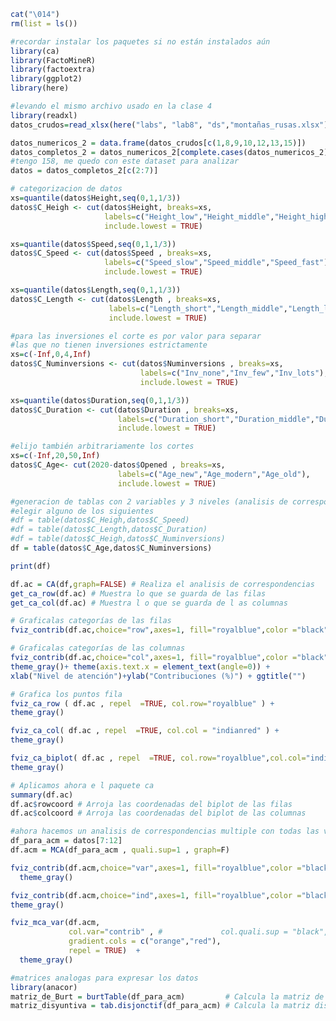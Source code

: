 ```r
cat("\014")
rm(list = ls())
```

```r
#recordar instalar los paquetes si no están instalados aún
library(ca)
library(FactoMineR)
library(factoextra)
library(ggplot2)
library(here)
```

```r
#levando el mismo archivo usado en la clase 4
library(readxl)
datos_crudos=read_xlsx(here("labs", "lab8", "ds","montañas_rusas.xlsx"),sheet = 1)

datos_numericos_2 = data.frame(datos_crudos[c(1,8,9,10,12,13,15)])
datos_completos_2 = datos_numericos_2[complete.cases(datos_numericos_2),]
#tengo 158, me quedo con este dataset para analizar
datos = datos_completos_2[c(2:7)]
```

```r
# categorizacion de datos
xs=quantile(datos$Height,seq(0,1,1/3))
datos$C_Heigh <- cut(datos$Height, breaks=xs,
                     labels=c("Height_low","Height_middle","Height_high"),
                     include.lowest = TRUE)

xs=quantile(datos$Speed,seq(0,1,1/3))
datos$C_Speed <- cut(datos$Speed , breaks=xs,
                     labels=c("Speed_slow","Speed_middle","Speed_fast"),
                     include.lowest = TRUE)

xs=quantile(datos$Length,seq(0,1,1/3))
datos$C_Length <- cut(datos$Length , breaks=xs,
                      labels=c("Length_short","Length_middle","Length_long"),
                      include.lowest = TRUE)

#para las inversiones el corte es por valor para separar
#las que no tienen inversiones estrictamente
xs=c(-Inf,0,4,Inf)
datos$C_Numinversions <- cut(datos$Numinversions , breaks=xs,
                             labels=c("Inv_none","Inv_few","Inv_lots"),
                             include.lowest = TRUE)

xs=quantile(datos$Duration,seq(0,1,1/3))
datos$C_Duration <- cut(datos$Duration , breaks=xs,
                        labels=c("Duration_short","Duration_middle","Duration_long"),
                        include.lowest = TRUE)

#elijo también arbitrariamente los cortes
xs=c(-Inf,20,50,Inf)
datos$C_Age<- cut(2020-datos$Opened , breaks=xs,
                        labels=c("Age_new","Age_modern","Age_old"),
                        include.lowest = TRUE)

#generacion de tablas con 2 variables y 3 niveles (analisis de correspondencias simple)
#elegir alguno de los siguientes
#df = table(datos$C_Heigh,datos$C_Speed)
#df = table(datos$C_Length,datos$C_Duration)
#df = table(datos$C_Heigh,datos$C_Numinversions)
df = table(datos$C_Age,datos$C_Numinversions)

print(df)
```

```r
df.ac = CA(df,graph=FALSE) # Realiza el analisis de correspondencias
get_ca_row(df.ac) # Muestra lo que se guarda de las filas
get_ca_col(df.ac) # Muestra l o que se guarda de l as columnas
```

```r
# Graficalas categorías de las filas
fviz_contrib(df.ac,choice="row",axes=1, fill="royalblue",color ="black")
```

```r
# Graficalas categorías de las columnas
fviz_contrib(df.ac,choice="col",axes=1, fill="royalblue",color ="black")+
theme_gray()+ theme(axis.text.x = element_text(angle=0)) +
xlab("Nivel de atención")+ylab("Contribuciones (%)") + ggtitle("")
```

```r
# Grafica los puntos fila
fviz_ca_row ( df.ac , repel  =TRUE, col.row="royalblue" ) +
theme_gray()
```

```r
fviz_ca_col( df.ac , repel  =TRUE, col.col = "indianred" ) +
theme_gray()

```

```r
fviz_ca_biplot( df.ac , repel  =TRUE, col.row="royalblue",col.col="indianred" ) +
theme_gray()

```

```r
# Aplicamos ahora e l paquete ca 
summary(df.ac)
df.ac$rowcoord # Arroja las coordenadas del biplot de las filas
df.ac$colcoord # Arroja las coordenadas del biplot de las columnas

```

```r
#ahora hacemos un analisis de correspondencias multiple con todas las variables numericas categorizadas
df_para_acm = datos[7:12]
df.acm = MCA(df_para_acm , quali.sup=1 , graph=F)

```

```r
fviz_contrib(df.acm,choice="var",axes=1, fill="royalblue",color ="black")+
  theme_gray()

```

```r
fviz_contrib(df.acm,choice="ind",axes=1, fill="royalblue",color ="black")+
theme_gray()

```

```r
fviz_mca_var(df.acm,
             col.var="contrib" , #             col.quali.sup = "black",
             gradient.cols = c("orange","red"),
             repel = TRUE)  + 
  theme_gray()

```

```r
#matrices analogas para expresar los datos
library(anacor)
matriz_de_Burt = burtTable(df_para_acm)         # Calcula la matriz de Burt
matriz_disyuntiva = tab.disjonctif(df_para_acm) # Calcula la matriz disyuntiva 
```

```r

```

```r

```

```r

```

```r

```
